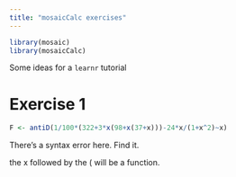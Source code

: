 ```yaml
---
title: "mosaicCalc exercises"
---
```


```r
library(mosaic)
library(mosaicCalc)
```

Some ideas for a `learnr` tutorial

# Exercise 1

```r
F <- antiD(1/100*(322+3*x(98+x(37+x)))-24*x/(1+x^2)~x)
```

There's a syntax error here.  Find it.  

<!--begin-answer-->
 the x followed by the ( will be a function.
<!--end-answer-->

